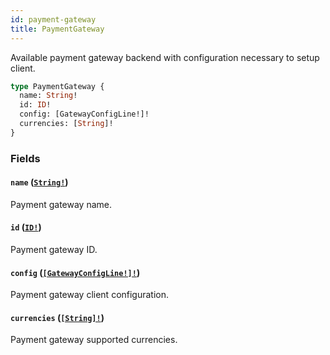 ```yaml
---
id: payment-gateway
title: PaymentGateway
---
```


Available payment gateway backend with configuration necessary to setup client.

```graphql
type PaymentGateway {
  name: String!
  id: ID!
  config: [GatewayConfigLine!]!
  currencies: [String]!
}
```

### Fields

#### `name` ([`String!`](/developer/api-reference/scalars/string))

Payment gateway name.

#### `id` ([`ID!`](/developer/api-reference/scalars/id))

Payment gateway ID.

#### `config` ([`[GatewayConfigLine!]!`](/developer/api-reference/objects/gateway-config-line))

Payment gateway client configuration.

#### `currencies` ([`[String]!`](/developer/api-reference/scalars/string))

Payment gateway supported currencies.
